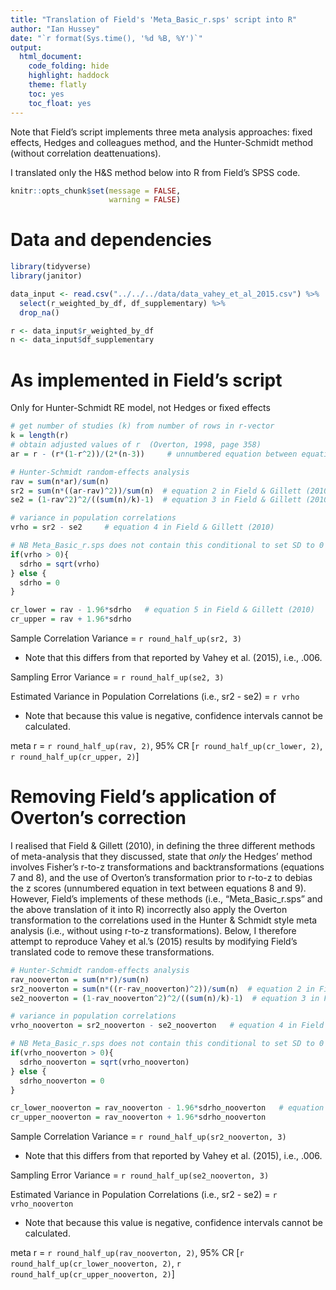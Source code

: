 ```yaml
---
title: "Translation of Field's 'Meta_Basic_r.sps' script into R"
author: "Ian Hussey"
date: "`r format(Sys.time(), '%d %B, %Y')`"
output:
  html_document:
    code_folding: hide
    highlight: haddock
    theme: flatly
    toc: yes
    toc_float: yes
---
```


Note that Field's script implements three meta analysis approaches: fixed effects, Hedges and colleagues method, and the Hunter-Schmidt method (without correlation deattenuations).

I translated only the H&S method below into R from Field's SPSS code.

```r

knitr::opts_chunk$set(message = FALSE,
                      warning = FALSE)

```

# Data and dependencies

```r

library(tidyverse)
library(janitor)

data_input <- read.csv("../../../data/data_vahey_et_al_2015.csv") %>%
  select(r_weighted_by_df, df_supplementary) %>%
  drop_na()

r <- data_input$r_weighted_by_df
n <- data_input$df_supplementary

```

# As implemented in Field's script

Only for Hunter-Schmidt RE model, not Hedges or fixed effects

```r

# get number of studies (k) from number of rows in r-vector
k = length(r)
# obtain adjusted values of r  (Overton, 1998, page 358)
ar = r - (r*(1-r^2))/(2*(n-3))     # unnumbered equation between equations 8 and 9 in Field & Gillett (2010)

# Hunter-Schmidt random-effects analysis
rav = sum(n*ar)/sum(n)
sr2 = sum(n*((ar-rav)^2))/sum(n)  # equation 2 in Field & Gillett (2010)
se2 = (1-rav^2)^2/((sum(n)/k)-1)  # equation 3 in Field & Gillett (2010)

# variance in population correlations 
vrho = sr2 - se2     # equation 4 in Field & Gillett (2010)

# NB Meta_Basic_r.sps does not contain this conditional to set SD to 0 if SE is <=0, but h_s_syntax.sps does. I've therefore added it here.
if(vrho > 0){
  sdrho = sqrt(vrho)
} else {
  sdrho = 0
}

cr_lower = rav - 1.96*sdrho   # equation 5 in Field & Gillett (2010)
cr_upper = rav + 1.96*sdrho

```

Sample Correlation Variance = `r round_half_up(sr2, 3)`

- Note that this differs from that reported by Vahey et al. (2015), i.e., .006.
  
Sampling Error Variance = `r round_half_up(se2, 3)`

Estimated Variance in Population Correlations (i.e., sr2 - se2) = `r vrho`

- Note that because this value is negative, confidence intervals cannot be calculated.

meta r = `r round_half_up(rav, 2)`, 95% CR [`r round_half_up(cr_lower, 2)`, `r round_half_up(cr_upper, 2)`]

# Removing Field's application of Overton's correction

I realised that Field & Gillett (2010), in defining the three different methods of meta-analysis that they discussed, state that *only* the Hedges' method involves Fisher's r-to-z transformations and backtransformations (equations 7 and 8), and the use of Overton's transformation prior to r-to-z to debias the z scores (unnumbered equation in text between equations 8 and 9). However, Field's implements of these methods (i.e., "Meta_Basic_r.sps" and the above translation of it into R) incorrectly also apply the Overton transformation to the correlations used in the Hunter & Schmidt style meta analysis (i.e., without using r-to-z transformations). Below, I therefore attempt to reproduce Vahey et al.'s (2015) results by modifying Field's translated code to remove these transformations.

```r

# Hunter-Schmidt random-effects analysis
rav_nooverton = sum(n*r)/sum(n)
sr2_nooverton = sum(n*((r-rav_nooverton)^2))/sum(n)  # equation 2 in Field & Gillett (2010)
se2_nooverton = (1-rav_nooverton^2)^2/((sum(n)/k)-1)  # equation 3 in Field & Gillett (2010)

# variance in population correlations 
vrho_nooverton = sr2_nooverton - se2_nooverton   # equation 4 in Field & Gillett (2010)

# NB Meta_Basic_r.sps does not contain this conditional to set SD to 0 if SE is <=0, but h_s_syntax.sps does. I've therefore added it here.
if(vrho_nooverton > 0){
  sdrho_nooverton = sqrt(vrho_nooverton)
} else {
  sdrho_nooverton = 0
}

cr_lower_nooverton = rav_nooverton - 1.96*sdrho_nooverton   # equation 5 in Field & Gillett (2010)
cr_upper_nooverton = rav_nooverton + 1.96*sdrho_nooverton

```

Sample Correlation Variance = `r round_half_up(sr2_nooverton, 3)`

- Note that this differs from that reported by Vahey et al. (2015), i.e., .006.
  
Sampling Error Variance = `r round_half_up(se2_nooverton, 3)`

Estimated Variance in Population Correlations (i.e., sr2 - se2) = `r vrho_nooverton`

- Note that because this value is negative, confidence intervals cannot be calculated.

meta r = `r round_half_up(rav_nooverton, 2)`, 95% CR [`r round_half_up(cr_lower_nooverton, 2)`, `r round_half_up(cr_upper_nooverton, 2)`]

